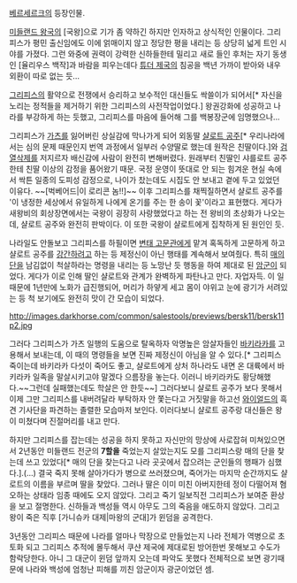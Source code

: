 [[베르세르크]]의 등장인물.

[[미들랜드 왕국]]의 [국왕]으로 기가 좀 약하긴 하지만 인자하고 상식적인 인물이다. 그리피스가 평민 출신임에도 이에 얽매이지 않고 정당한 평을 내리는 등 상당히 넓게 트인 시야를 가졌다. 그런 와중에 권력이 강력한 신하들한테 밀리고 새로 들인 후처는 자기 동생인 [율리우스 백작]과 바람을 피우는데다 [[튜더 제국]]의 침공을 백년 가까이 받아와 내우외환이 따로 없는 듯...

[[그리피스(베르세르크)|그리피스]]의 활약으로 전쟁에서 승리하고 보수적인 대신들도 싹쓸이가 되어서[* 자신을 노리는 정적들을 제거하기 위한 그리피스의 사전작업이었다.] 왕권강화에 성공하고 나라를 부강하게 하는 듯했고, 그리피스를 마음에 들어해 그를 백봉장군에 임명했으나...

그리피스가 [[가츠(베르세르크)|가츠]]를 잃어버린 상실감에 막나가게 되어 외동딸 [[샬로트 공주]][* 우리나라에서는 심의 문제 때문인지 번역 과정에서 일부러 수양딸로 했는데 원작은 친딸이다.]와 [[검열삭제]]를 저지르자 배신감에 사람이 완전히 변해버렸다. 원래부터 친딸인 샤를로트 공주한테 친딸 이상의 감정을 품어왔기 때문. 국정 운영이 뜻대로 안 되는 힘겨운 현실 속에서 싹튼 일종의 도피성 감정으로, 나이가 찼는데도 시집도 안 보내고 곁에 두고 있었던 이유다. ~~[벅베어드|이 로리콘 놈!!]~~ 이후 그리피스를 채찍질하면서 샬로트 공주를 '이 냉정한 세상에서 유일하게 나에게 온기를 주는 한 송이 꽃'이라고 표현했다. 게다가 새왕비의 회상장면에서는 국왕이 굉장히 사랑했었다고 하는 전 왕비의 초상화가 나오는데, 샬로트 공주와 완전히 판박이다. 이 또한 국왕이 샬로트에게 집착하게 된 원인인 듯.

나라일도 안돌보고 그리피스를 하필이면 [[변태 고문관]]에게 맡겨 혹독하게 고문하게 하고 샬로트 공주를 [[강간]]하려고 하는 등 제정신이 아닌 행태를 계속해서 보여줬다. 특히 [[매의 단]]을 남김없이 척살하라는 명령을 내리는 등 노망난 듯 행동을 하여 제대로 된 [[암군]]이 되었다. 게다가 이로 인해 딸인 샬로트와 관계가 완벽하게 파탄나고 만다. 자업자득. 이 일 때문에 1년만에 노화가 급진행되어, 머리가 하얗게 세고 몸이 야위고 눈에 광기가 서려있는 등 척 보기에도 완전히 맛이 간 모습이 되었다.

http://images.darkhorse.com/common/salestools/previews/bersk11/bersk11p2.jpg

그러다 그리피스가 가츠 일행의 도움으로 탈옥하자 악명높은 암살자들인 [[바키라카]]를 고용해서 보내는데, 이 때의 명령들을 보면 진짜 제정신이 아님을 알 수 있다.[* 그리피스 죽이는데 바키라카 다섯이 죽어도 좋고, 샬로트에게 상처 하나라도 내면 온 대륙에서 바키라카 일족을 말살시키고야 말겠다 으름장을 놓는다. 이러니 바키라카도 황당해했다.~~그런데 실패했는데도 학살은 안 한듯~~] 그러다보니 샬로트 공주가 보다 못해서 이제 그만 그리피스를 내버려달라 부탁하자 안 쫓는다고 거짓말을 하고선 [[와이얼드]]의 흑견 기사단을 파견하는 졸렬한 모습마저 보인다. 이러다보니 샬로트 공주랑 대신들은 왕이 미쳤다며 진절머리를 내고 만다.

하지만 그리피스를 잡는데는 성공을 하지 못하고 자신만의 망상에 사로잡혀 미쳐있으면서 2년동안 미들랜드 전군의 '''7할을''' 죽었는지 살았는지도 모를 그리피스랑 매의 단을 찾는데 쓰고 있었다[* 매의 단을 찾는다고 나라 곳곳에서 잡으려는 군인들의 행패가 심했다.].(...) 결국 죽지 못해 살아가다가 병으로 쓰러졌으며, 죽어가는 마지막 순간까지도 샬로트의 이름을 부르며 딸을 찾았다. 그러나 딸은 이미 미친 아버지한테 정이 다떨어져 혐오하는 상태라 임종 때에도 오지 않았다. 그리고 죽기 일보직전 그리피스가 보여준 환상을 보고 절명한다. 신하들과 백성들 역시 아무도 그의 죽음을 애도하지 않았다. 그리고 왕이 죽은 직후 [가니슈카 대제|마왕의 군대]가 윈덤을 공격한다.
  
3년동안 그리피스 때문에 나라를 얼마나 막장으로 만들었는지 나라 전체가 역병으로 초토화 되고 그리피스 추적에 몰두해서 쿠샨 제국에 제대로된 방어한번 못해보고 수도가 함락당한다. 아니 그 대군이 윈덤 앞까지 오는데 파악도 못했다 전체적으로 보면 광기때문에 나라와 백성에 엄청난 피해를 끼친 암군이자 광군이었던 셈.
